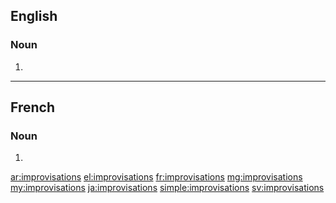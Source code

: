 ==English==

===Noun===
{{head|en|noun plural form}}

# {{plural of|improvisation|lang=en}}

----

==French==

===Noun===
{{head|fr|noun plural form|g=f}}

# {{plural of|improvisation|lang=fr}}

[[ar:improvisations]]
[[el:improvisations]]
[[fr:improvisations]]
[[mg:improvisations]]
[[my:improvisations]]
[[ja:improvisations]]
[[simple:improvisations]]
[[sv:improvisations]]
